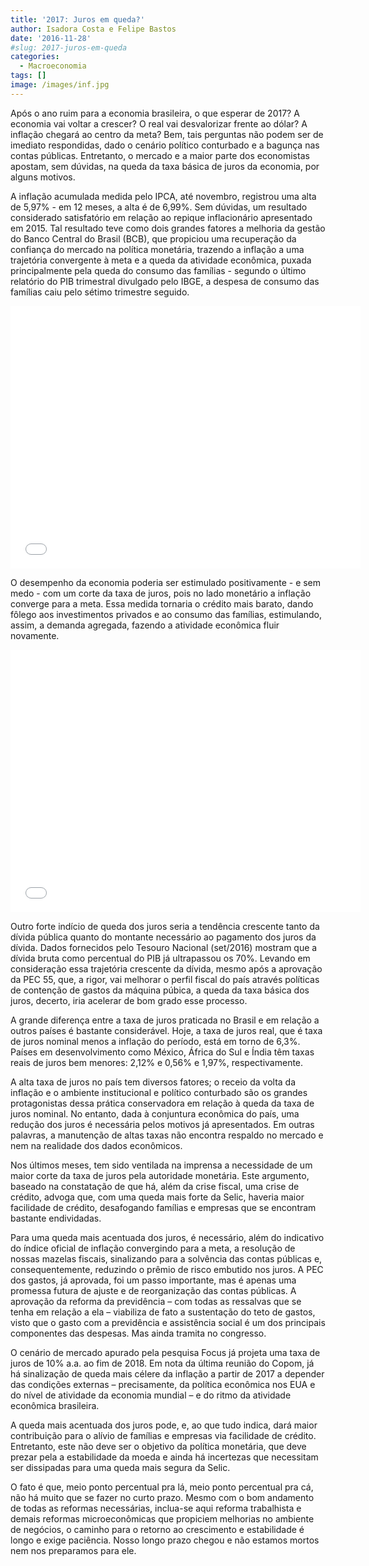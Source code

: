 ```yaml
---
title: '2017: Juros em queda?'
author: Isadora Costa e Felipe Bastos
date: '2016-11-28'
#slug: 2017-juros-em-queda
categories:
  - Macroeconomia
tags: []
image: /images/inf.jpg
---
```


Após o ano ruim para a economia brasileira, o que esperar de 2017? A economia vai voltar a crescer? O real vai desvalorizar frente ao dólar? A inflação chegará ao centro da meta? Bem, tais perguntas não podem ser de imediato respondidas, dado o cenário político conturbado e a bagunça nas contas públicas. Entretanto, o mercado e a maior parte dos economistas apostam, sem dúvidas, na queda da taxa básica de juros da economia, por alguns motivos.

A inflação acumulada medida pelo IPCA, até novembro, registrou uma alta de 5,97% - em 12 meses, a alta é de 6,99%. Sem dúvidas, um resultado considerado satisfatório em relação ao repique inflacionário apresentado em 2015. Tal resultado teve como dois grandes fatores a melhoria da gestão do Banco Central do Brasil (BCB), que propiciou uma recuperação da confiança do mercado na política monetária, trazendo a inflação a uma trajetória convergente à meta e a queda da atividade econômica, puxada principalmente pela queda do consumo das famílias - segundo o último relatório do PIB trimestral divulgado pelo IBGE, a despesa de consumo das famílias caiu pelo sétimo trimestre seguido.

<iframe width="560" height="420" frameborder="0" scrolling="no" src="//plot.ly/~marcelinobguerra/10.embed"></iframe>

O desempenho da economia poderia ser estimulado positivamente - e sem medo - com um corte da taxa de juros, pois no lado monetário a inflação converge para a meta. Essa medida tornaria o crédito mais barato, dando fôlego aos investimentos privados e ao consumo das famílias, estimulando, assim, a demanda agregada, fazendo a atividade econômica fluir novamente.

<iframe width="560" height="420" frameborder="0" scrolling="no"  src="//plot.ly/~marcelinobguerra/8.embed"></iframe>

Outro forte indício de queda dos juros seria a tendência crescente tanto da dívida pública quanto do montante necessário ao pagamento dos juros da dívida. Dados fornecidos pelo Tesouro Nacional (set/2016) mostram que a dívida bruta como percentual do PIB já ultrapassou os 70%. Levando em consideração essa trajetória crescente da dívida, mesmo após a aprovação da PEC 55, que, a rigor, vai melhorar o perfil fiscal do país através políticas de contenção de gastos da máquina púbica, a queda da taxa básica dos juros, decerto, iria acelerar de bom grado esse processo.

A grande diferença entre a taxa de juros praticada no Brasil e em relação a outros países é bastante considerável. Hoje, a taxa de juros real, que é taxa de juros nominal menos a inflação do período, está em torno de 6,3%. Países em desenvolvimento como México, África do Sul e Índia têm taxas reais de juros bem menores: 2,12% e 0,56% e 1,97%, respectivamente.

A alta taxa de juros no país tem diversos fatores; o receio da volta da inflação e o ambiente institucional e político conturbado são os grandes protagonistas dessa prática conservadora em relação à queda da taxa de juros nominal. No entanto, dada à conjuntura econômica do país, uma redução dos juros é necessária pelos motivos já apresentados. Em outras palavras, a manutenção de altas taxas não encontra respaldo no mercado e nem na realidade dos dados econômicos.

Nos últimos meses, tem sido ventilada na imprensa a necessidade de um maior corte da taxa de juros pela autoridade monetária. Este argumento, baseado na constatação de que há, além da crise fiscal, uma crise de crédito, advoga que, com uma queda mais forte da Selic, haveria maior facilidade de crédito, desafogando famílias e empresas que se encontram bastante endividadas.

Para uma queda mais acentuada dos juros, é necessário, além do indicativo do índice oficial de inflação convergindo para a meta, a resolução de nossas mazelas fiscais, sinalizando para a solvência das contas públicas e, consequentemente, reduzindo o prêmio de risco embutido nos juros. A PEC dos gastos, já aprovada, foi um passo importante, mas é apenas uma promessa futura de ajuste e de reorganização das contas públicas. A aprovação da reforma da previdência – com todas as ressalvas que se tenha em relação a ela – viabiliza de fato a sustentação do teto de gastos, visto que o gasto com a previdência e assistência social é um dos principais componentes das despesas. Mas ainda tramita no congresso.

O cenário de mercado apurado pela pesquisa Focus já projeta uma taxa de juros de 10% a.a. ao fim de 2018. Em nota da última reunião do Copom, já há sinalização de queda mais célere da inflação a partir de 2017 a depender das condições externas – precisamente, da política econômica nos EUA e do nível de atividade da economia mundial – e do ritmo da atividade econômica brasileira.

A queda mais acentuada dos juros pode, e, ao que tudo indica, dará maior contribuição para o alívio de famílias e empresas via facilidade de crédito. Entretanto, este não deve ser o objetivo da política monetária, que deve prezar pela a estabilidade da moeda e ainda há incertezas que necessitam ser dissipadas para uma queda mais segura da Selic.

O fato é que, meio ponto percentual pra lá, meio ponto percentual pra cá, não há muito que se fazer no curto prazo. Mesmo com o bom andamento de todas as reformas necessárias, inclua-se aqui reforma trabalhista e demais reformas microeconômicas que propiciem melhorias no ambiente de negócios, o caminho para o retorno ao crescimento e estabilidade é longo e exige paciência. Nosso longo prazo chegou e não estamos mortos nem nos preparamos para ele.

